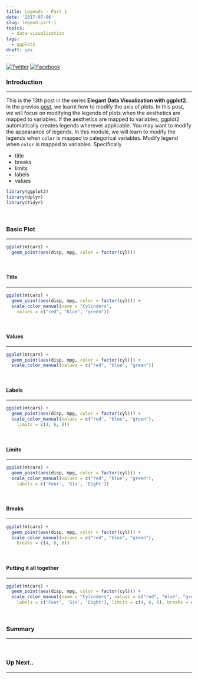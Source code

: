 ```yaml
---
title: Legends - Part 1
date: '2017-07-06'
slug: legend-part-1
topics:
  - data-visualization
tags:
  - ggplot2
draft: yes
---
```


[![Twitter](http://i.imgur.com/tXSoThF.png)](https://twitter.com/login?redirect_after_login=%2Fhome%3Fstatus)
[![Facebook](http://i.imgur.com/P3YfQoD.png)](https://www.facebook.com/sharer/sharer.php?u=)

### Introduction

<hr>

This is the 13th post in the series **Elegant Data Visualization with ggplot2**. In the previos [post](https://rsquaredacademy.github.io/blog/post/guides-axes/), we learnt how to modify the axis of plots. In this post, we will focus on modifying the legends of plots when the aesthetics are mapped to variables. If the aesthetics are mapped to variables, ggplot2 automatically creates legends wherever applicable. You may want to modify the appearance of legends. In this module, we will learn to modify the legends when `color` is mapped to categorical variables. Modify legend when `color` is mapped to variables. Specifically

- title
- breaks
- limits
- labels
- values

```r
library(ggplot2)
library(dplyr)
library(tidyr)
```

<br>

### Basic Plot

<hr>

```r
ggplot(mtcars) +
  geom_point(aes(disp, mpg, color = factor(cyl)))
```

<br>

#### Title

<hr>

```r
ggplot(mtcars) +
  geom_point(aes(disp, mpg, color = factor(cyl))) +
  scale_color_manual(name = "Cylinders", 
    values = c("red", "blue", "green"))
```

<br>

#### Values

<hr>

```r
ggplot(mtcars) +
  geom_point(aes(disp, mpg, color = factor(cyl))) +
  scale_color_manual(values = c("red", "blue", "green"))
```

<br>

#### Labels

<hr>

```r
ggplot(mtcars) +
  geom_point(aes(disp, mpg, color = factor(cyl))) +
  scale_color_manual(values = c("red", "blue", "green"),
    limits = c(4, 6, 8))
```

<br>

#### Limits

<hr>

```r
ggplot(mtcars) +
  geom_point(aes(disp, mpg, color = factor(cyl))) +
  scale_color_manual(values = c("red", "blue", "green"),
    labels = c('Four', 'Six', 'Eight'))
```

<br>

#### Breaks

<hr>

```r
ggplot(mtcars) +
  geom_point(aes(disp, mpg, color = factor(cyl))) +
  scale_color_manual(values = c("red", "blue", "green"),
    breaks = c(4, 6, 8))
```

<br>

#### Putting it all together

<hr>

```r
ggplot(mtcars) +
  geom_point(aes(disp, mpg, color = factor(cyl))) +
  scale_color_manual(name = "Cylinders", values = c("red", "blue", "green"),
    labels = c('Four', 'Six', 'Eight'), limits = c(4, 6, 8), breaks = c(4, 6, 8))
```

<br>

### Summary

<hr>

<br>

### Up Next..

<hr>

<br>